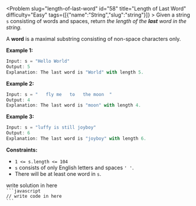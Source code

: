 
<Problem slug="length-of-last-word" id="58" title="Length of Last Word" difficulty="Easy" tags={[{"name":"String","slug":"string"}]} >
    Given a string `s` consisting of words and spaces, return _the length of the **last** word in the string._

A **word** is a maximal substring consisting of non-space characters only.

**Example 1:**

```javascript 
Input: s = "Hello World"
Output: 5
Explanation: The last word is "World" with length 5.
```

**Example 2:**

```javascript 
Input: s = "   fly me   to   the moon  "
Output: 4
Explanation: The last word is "moon" with length 4.
```

**Example 3:**

```javascript 
Input: s = "luffy is still joyboy"
Output: 6
Explanation: The last word is "joyboy" with length 6.
```

**Constraints:**

*   `1 <= s.length <= 104`
*   `s` consists of only English letters and spaces `' '`.
*   There will be at least one word in `s`.
</Problem >

<Solution>
write solution in here
</Solution>

<Code>
```javascript
// write code in here
```
</Code>

<Similar data={[]} />

